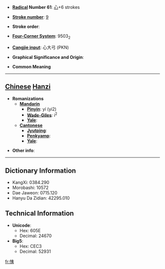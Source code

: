 * '''[[Wiktionary:Chinese radical index| Radical]] Number 61''': [[Wiktionary:Chinese radical index 心|心]]+6 strokes

* '''[[Wiktionary:Chinese total strokes index|Stroke number]]''': [[Wiktionary:Chinese total strokes index 9|9]]

* '''Stroke order''': 

* '''[[Wiktionary:Chinese four corner index|Four-Corner System]]''': 9503<sub>2</sub>

* '''[[Wiktionary:Chinese Cangjie index|Cangjie input]]''': 心大弓 (PKN)

* '''Graphical Significance and Origin''': 

* '''Common Meaning'''

----

== [[Chinese]] [[Hanzi]] ==

* '''Romanizations'''
** '''[[Mandarin]]'''
*** '''[[Pinyin]]''': yí (yi2)
*** '''[[Wade-Giles]]''': i<sup>2</sup>
*** '''[[Yale]]''': 
** '''[[Cantonese]]'''
*** '''[[Jyutping]]''':
*** '''[[Penkyamp]]''': 
*** '''[[Yale]]''': 

* '''Other info''': 

----

== Dictionary Information ==

* KangXi: 0384.290
* Morobashi: 10572
* Dae Jaweon: 0715.120
* Hanyu Da Zidian: 42295.010

== Technical Information ==

* '''Unicode''':
** Hex: 605E
** Decimal: 24670
* '''Big5''':
** Hex: CEC3
** Decimal: 52931

[[fr:恞]]